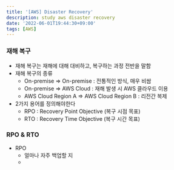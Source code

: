 ```yaml
---
title: '[AWS] Disaster Recovery'
description: study aws disaster recovery
date: '2022-06-01T19:44:30+09:00'
tags: [AWS]
---
```


### 재해 복구
- 재해 복구는 재해에 대해 대비하고, 복구하는 과정 전반을 말함
- 재해 복구의 종류
    - On-premise => On-premise : 전통적인 방식, 매우 비쌈
    - On-premise => AWS Cloud : 재해 발생 시 AWS 클라우드 이용
    - AWS Cloud Region A => AWS Cloud Region B : 리전간 복제
- 2가지 용어를 정의해야한다
    - RPO : Recovery Point Objective (복구 시점 목표)
    - RTO : Recovery Time Objective (복구 시간 목표)

### RPO & RTO
- RPO
    - 얼마나 자주 백업할 지
    -
